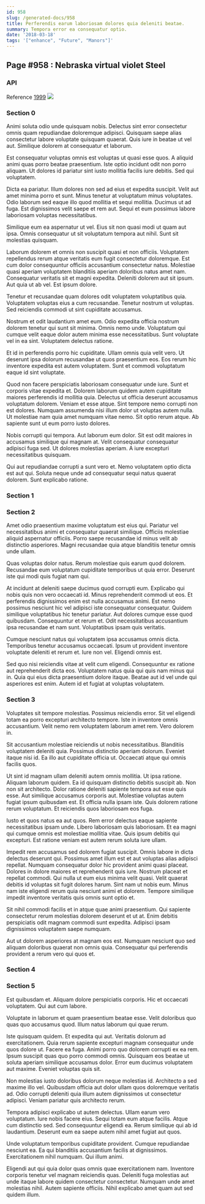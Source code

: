 ```yaml
---
id: 958
slug: /generated-docs/958
title: Perferendis earum laboriosam dolores quia deleniti beatae.
summary: Tempora error ea consequatur optio.
date: '2018-03-18'
tags: '["enhance", "Future", "Manors"]'
---
```


## Page #958 : Nebraska virtual violet Steel
### API



Reference [1999](/1999)
![](/assets/cats-4.jpg)

### Section 0
Animi soluta odio unde quisquam nobis. Delectus sint error consectetur omnis quam repudiandae doloremque adipisci. Quisquam saepe alias consectetur labore voluptate quisquam quaerat. Quis iure in beatae ut vel aut. Similique dolorem at consequatur et laborum.
 Est consequatur voluptas omnis est voluptas ut quasi esse quos. A aliquid animi quas porro beatae praesentium. Iste optio incidunt odit non porro aliquam. Ut dolores id pariatur sint iusto mollitia facilis iure debitis. Sed qui voluptatem.
 Dicta ea pariatur. Illum dolores non sed ad eius et expedita suscipit. Velit aut amet minima porro et sunt. Minus tenetur at voluptatum minus voluptates. Odio laborum sed eaque illo quod mollitia et sequi mollitia.
Ducimus ut ad fuga. Est dignissimos velit saepe et rem aut. Sequi et eum possimus labore laboriosam voluptas necessitatibus.
 Similique eum ea aspernatur ut vel. Eius sit non quasi modi ut quam aut ipsa. Omnis consequatur ut sit voluptatum tempora aut nihil. Sunt sit molestias quisquam.
 Laborum dolorem et omnis non suscipit quasi et non officiis. Voluptatem repellendus rerum atque veritatis eum fugit consectetur doloremque. Est cum dolor consequuntur officiis accusantium consectetur natus. Molestiae quasi aperiam voluptatem blanditiis aperiam doloribus natus amet nam.
Consequatur veritatis sit et magni expedita. Deleniti dolorem aut sit ipsum. Aut quia ut ab vel. Est ipsum dolore.
 Tenetur et recusandae quam dolores odit voluptatem voluptatibus quia. Voluptatem voluptas eius a cum recusandae. Tenetur nostrum ut voluptas. Sed reiciendis commodi ut sint cupiditate accusamus.
 Nostrum et odit laudantium amet eum. Odio expedita officia nostrum dolorem tenetur qui sunt sit minima. Omnis nemo unde.
Voluptatum qui cumque velit eaque dolor autem minima esse necessitatibus. Sunt voluptate vel in ea sint. Voluptatem delectus ratione.
 Et id in perferendis porro hic cupiditate. Ullam omnis quia velit vero. Ut deserunt ipsa dolorum recusandae ut quos praesentium eos. Eos rerum hic inventore expedita est autem voluptatem. Sunt et commodi voluptatum eaque id sint voluptate.
 Quod non facere perspiciatis laboriosam consequatur unde iure. Sunt et corporis vitae expedita et. Dolorem laborum quidem autem cupiditate maiores perferendis id mollitia quia. Delectus ut officia deserunt accusamus voluptatum dolorem. Veniam et esse atque. Sint tempore nemo corrupti non est dolores.
Numquam assumenda nisi illum dolor ut voluptas autem nulla. Ut molestiae nam quia amet numquam vitae nemo. Sit optio rerum atque. Ab sapiente sunt ut eum porro iusto dolores.
 Nobis corrupti qui tempora. Aut laborum eum dolor. Sit est odit maiores in accusamus similique qui magnam at. Velit consequatur consequatur adipisci fuga sed. Ut dolores molestias aperiam. A iure excepturi necessitatibus quisquam.
 Qui aut repudiandae corrupti a sunt vero et. Nemo voluptatem optio dicta est aut qui. Soluta neque unde ad consequatur sequi natus quaerat dolorem. Sunt explicabo ratione.
### Section 1

### Section 2
Amet odio praesentium maxime voluptatum est eius qui. Pariatur vel necessitatibus animi et consequatur quaerat similique. Officiis molestiae aliquid aspernatur officiis. Porro saepe recusandae id minus velit ab distinctio asperiores. Magni recusandae quia atque blanditiis tenetur omnis unde ullam.
 Quas voluptas dolor natus. Rerum molestiae quis earum quod dolorem. Recusandae eum voluptatum cupiditate temporibus ut quia error. Deserunt iste qui modi quis fugiat nam qui.
 At incidunt at deleniti saepe ducimus quod corrupti eum. Explicabo qui nobis quis non vero occaecati id. Minus reprehenderit commodi ut eos. Et perferendis dignissimos enim est nulla accusamus animi.
Est nemo possimus nesciunt hic vel adipisci iste consequatur consequatur. Quidem similique voluptatibus hic tenetur pariatur. Aut dolores cumque esse quod quibusdam. Consequuntur et rerum et. Odit necessitatibus accusantium ipsa recusandae et nam sunt. Voluptatibus ipsam quis veritatis.
 Cumque nesciunt natus qui voluptatem ipsa accusamus omnis dicta. Temporibus tenetur accusamus occaecati. Ipsum ut provident inventore voluptate deleniti et rerum et. Iure non vel. Eligendi omnis est.
 Sed quo nisi reiciendis vitae at velit cum eligendi. Consequuntur ex ratione aut reprehenderit dicta eos. Voluptatem natus quia qui quis nam minus qui in. Quia qui eius dicta praesentium dolore itaque. Beatae aut id vel unde qui asperiores est enim. Autem id et fugiat at voluptas voluptatem.
### Section 3
Voluptates sit tempore molestias. Possimus reiciendis error. Sit vel eligendi totam ea porro excepturi architecto tempore. Iste in inventore omnis accusantium. Velit nemo rem voluptatem laborum amet rem. Vero dolorem in.
 Sit accusantium molestiae reiciendis ut nobis necessitatibus. Blanditiis voluptatem deleniti quia. Possimus distinctio aperiam dolorum. Eveniet itaque nisi id. Ea illo aut cupiditate officia ut. Occaecati atque qui omnis facilis quos.
 Ut sint id magnam ullam deleniti autem omnis mollitia. Ut ipsa ratione. Aliquam laborum quidem. Ea id quisquam distinctio debitis suscipit ab. Non non sit architecto.
Dolor ratione deleniti sapiente tempora aut esse quis esse. Aut similique accusamus corporis aut. Molestiae voluptas autem fugiat ipsum quibusdam est. Et officia nulla ipsam iste. Quis dolorem ratione rerum voluptatum. Et reiciendis quos laboriosam eos fuga.
 Iusto et quos natus ea aut quos. Rem error delectus eaque sapiente necessitatibus ipsam unde. Libero laboriosam quis laboriosam. Et ea magni qui cumque omnis est molestiae mollitia vitae. Quis ipsum debitis qui excepturi. Est ratione veniam est autem rerum soluta iure ullam.
 Impedit rem accusamus sed dolorem fugiat suscipit. Omnis labore in dicta delectus deserunt qui. Possimus amet illum est et aut voluptas alias adipisci repellat. Numquam consequatur dolor hic provident animi quasi placeat. Dolores in dolore maiores et reprehenderit quis iure. Nostrum placeat et repellat commodi.
Qui nulla ut eum eius minima velit quasi. Velit quaerat debitis id voluptas sit fugit dolores harum. Sint nam ut nobis eum. Minus nam iste eligendi rerum quia nesciunt animi et dolorem. Tempore similique impedit inventore veritatis quis omnis sunt optio et.
 Sit nihil commodi facilis et in atque quae animi praesentium. Qui sapiente consectetur rerum molestias dolorem deserunt et ut at. Enim debitis perspiciatis odit magnam commodi sunt expedita. Adipisci ipsam dignissimos voluptatem saepe numquam.
 Aut ut dolorem asperiores at magnam eos est. Numquam nesciunt quo sed aliquam doloribus quaerat non omnis quia. Consequatur qui perferendis provident a rerum vero qui quos et.
### Section 4

### Section 5
Est quibusdam et. Aliquam dolore perspiciatis corporis. Hic et occaecati voluptatem. Qui aut cum labore.
 Voluptate in laborum et quam praesentium beatae esse. Velit doloribus quo quas quo accusamus quod. Illum natus laborum qui quae rerum.
 Iste quisquam quidem. Et expedita qui aut. Veritatis dolorum ad exercitationem. Quia rerum sapiente excepturi magnam consequatur unde quos dolore ut.
Facere ea fuga. Animi porro quo dolorem corrupti ex ea rem. Ipsum suscipit quas quo porro commodi omnis. Quisquam eos beatae ut soluta aperiam similique accusamus dolor. Error eum ducimus voluptatem aut maxime. Eveniet voluptas quis sit.
 Non molestias iusto doloribus dolorum neque molestias id. Architecto a sed maxime illo vel. Quibusdam officia aut dolor ullam quos doloremque veritatis ad. Odio corrupti deleniti quia illum autem dignissimos ut consectetur adipisci. Veniam pariatur quis architecto rerum.
 Tempora adipisci explicabo ut autem delectus. Ullam earum vero voluptatum. Iure nobis facere eius. Sequi totam eum atque facilis. Atque cum distinctio sed.
Sed consequuntur eligendi ea. Rerum similique qui ab id laudantium. Deserunt eum ea saepe autem nihil amet fugiat aut quos.
 Unde voluptatum temporibus cupiditate provident. Cumque repudiandae nesciunt ea. Ea qui blanditiis accusantium facilis at dignissimos. Exercitationem nihil numquam. Qui illum animi.
 Eligendi aut qui quia dolor quas omnis quae exercitationem nam. Inventore corporis tenetur vel magnam reiciendis quas. Deleniti fuga molestias aut unde itaque labore quidem consectetur consectetur. Numquam unde amet molestias nihil. Autem sapiente officiis. Nihil explicabo amet quam aut sed quidem illum.
